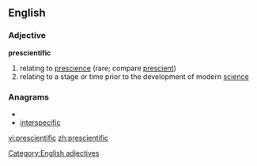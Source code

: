 ==English==
===Adjective===
'''prescientific'''
#relating to [[prescience]] (rare; compare [[prescient]])
#relating to a stage or time prior to the development of modern [[science]]

===Anagrams===
* {{alphagram|cceefiiinprst}}
* [[interspecific#English|interspecific]]

[[Category:English adjectives]]

[[vi:prescientific]]
[[zh:prescientific]]